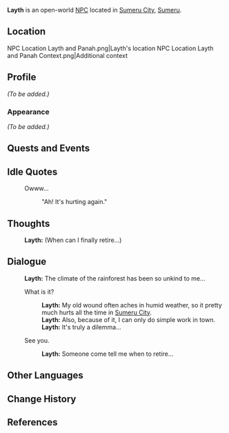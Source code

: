 {{Meta
|missing_NPC_profile  = yes
}}
{{Character Infobox
|type             = Open-World NPC
|image            = NPC Layth.png
|region           = Sumeru
|location         = Sumeru
|affiliation      = Corps of Thirty
|title            = Mercenary, Corps of Thirty

|ancestry         = <!-- Clan/family -->
|father           = 
|mother           = 
|spouse           = 
|sibling          = 
|child            = 
|relative         = 

|voiceEN          = [https://www.brienneolvera.com/home Brienne Olvera]<ref name="BrienneOlvera">Twitter: [https://twitter.com/BrienneOlvera/status/1562489917435183104 EN VA Self Announcement] ([https://web.archive.org/web/20221118214234/https://twitter.com/BrienneOlvera/status/1562489917435183104 Archived])</ref>
|voiceCN          = 
|voiceJP          = 
|dialoguereward   = 
}}
'''Layth''' is an open-world [[NPC]] located in [[Sumeru City]], [[Sumeru]].

==Location==
<gallery>
NPC Location Layth and Panah.png|Layth's location
NPC Location Layth and Panah Context.png|Additional context
</gallery>

==Profile==
''(To be added.)''

===Appearance===
''(To be added.)''

==Quests and Events==
{{Quests and Events}}

==Idle Quotes==
{{Dialogue Start}}
:{{DIcon|Idle}} Owww...
::{{A|VO Layth 01.ogg}} "Ah! It's hurting again."
{{Dialogue End}}

==Thoughts==
{{All Schemes to Know Explanation|name=Layth}}
{{Dialogue Start}}
:{{A|VO Layth All Schemes to Know 01.ogg}} '''Layth:''' (When can I finally retire...)
{{Dialogue End}}

==Dialogue==
{{Dialogue Start}}
:'''Layth:''' The climate of the rainforest has been so unkind to me...
:{{DIcon}} What is it?
::'''Layth:''' My old wound often aches in humid weather, so it pretty much hurts all the time in [[Sumeru City]].
::'''Layth:''' Also, because of it, I can only do simple work in town.
::'''Layth:''' It's truly a dilemma...
:{{DIcon}} See you.
::'''Layth:''' Someone come tell me when to retire...
{{Dialogue End}}

==Other Languages==
{{Other Languages
|default_hidden = 1
|en      = Layth
|zhs     = 莱斯
|zhs_rm  = Láisī
|zht     = 萊斯
|zht_rm  = Láisī
|ja      = ライス
|ja_rm   = Raisu
|ko      = 라이스
|es      = Layz
|fr      = Layth
|ru      = Лаит
|th      = Layth
|vi      = Layth
|de      = Layth
|id      = Layth
|pt      = Layth
|tr      = Layth
|it      = Layth
}}

==Change History==
{{Change History|3.0}}

==References==
{{Reflist}}